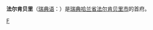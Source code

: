 {{Infobox Settlement
| name = 法尔肯贝里<br/>Falkenberg
| image_skyline = Falkenberg Station.JPG
| imagesize = 250px
| image_caption = 
| image_flag = 
| image_shield = 
| pushpin_map = Sweden
| pushpin_label_position = bottom
| subdivision_type = 国家
| subdivision_name = {{SWE}}
| subdivision_type1 = [[瑞典行政区划|省]]
| subdivision_name1 = [[哈兰省|哈兰省]]
| subdivision_type2 = [[瑞典行政区划|市]]
| subdivision_name2 =  [[法尔肯贝里市|法尔肯贝里市]]
| elevation_m = 
| elevation_ft = 
| area_total_km2 = 14.54
| population_as_of = 2005年
| population_total = 18972
| population_density_km2 = auto
| timezone = [[CET|CET]]
| utc_offset = +1
| timezone_DST = [[CEST|CEST]]
| utc_offset_DST = +2
| latd = 56
| latm = 54
| lats = 
| latNS = N
| longd = 12
| longm = 29
| longs = 
| longEW = E
| website =  
}}
'''法尔肯贝里'''（[[瑞典语|瑞典语]]：'''{{lang|sv|Falkenberg}}'''）是[[瑞典|瑞典]][[哈兰省|哈兰省]][[法尔肯贝里市|法尔肯贝里市]]的首府。

{{Authority control}}
{{Sweden-geo-stub}}

[[Category:哈兰省城市|F]]